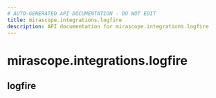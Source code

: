 ```yaml
---
# AUTO-GENERATED API DOCUMENTATION - DO NOT EDIT
title: mirascope.integrations.logfire
description: API documentation for mirascope.integrations.logfire
---
```


# mirascope.integrations.logfire

## <ApiType type="Module" module="mirascope.integrations.logfire" path="integrations/logfire" symbolName="logfire" /> logfire


